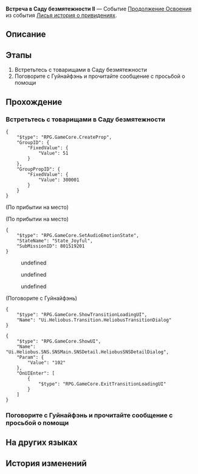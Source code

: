 {{Дополнить|Диалоги.}}
{{Миссия Инфобокс
|id              = 8015192
|Название        = 
|Изображение     = Миссия Освоения Встреча в Саду безмятежности II.png
|Тип             = Продолжение Освоения
|События         = Лисья история о привидениях
|Глава           = Лисья история о привидениях
|Условия         = Достигните фазы 2 в событии [[Лисья история о привидениях]]
|Персонажи       = Гуйнайфэнь; Первопроходец; Сушан; Хохо
|СтартЛокация    = Сад безмятежности
|Мир             = Лофу Сяньчжоу
|Локации         = Сад безмятежности
|Предыдущая      = 
|Следующая       = Проницательность
|Награды         = 
}}
'''Встреча в Саду безмятежности II''' — Событие [[Продолжение Освоения]] из события [[Лисья история о привидениях]].

==Описание==
{{Описание|Вас вызвала Комиссия десяти владык, чтобы собрать Особый отряд Комиссии десяти владык по расследованию побега хелиоби.<br />Вам предстоит собрать улики, связанные с побегом хелиоби на «Страшилках Лофу».}}

==Этапы==
# Встретьтесь с товарищами в Саду безмятежности
# Поговорите с Гуйнайфэнь и прочитайте сообщение с просьбой о помощи

==Прохождение==
{{Дополнить}}


===Встретьтесь с товарищами в Саду безмятежности===
{{Описание миссии|локация=Сад безмятежности|Вы снова встречаетесь с Охотниками за привидениями в Саду безмятежности. Читать публикации на «Страшилках Лофу» и проводить расследования стало для вас обычным делом.}}
{{Диалог Начало}}
<pre>{
	"$type": "RPG.GameCore.CreateProp",
	"GroupID": {
		"FixedValue": {
			"Value": 51
		}
	},
	"GroupPropID": {
		"FixedValue": {
			"Value": 300001
		}
	}
}</pre>
;(По прибытии на место)

;(По прибытии на место)
<pre>{
	"$type": "RPG.GameCore.SetAudioEmotionState",
	"StateName": "State_Joyful",
	"SubMissionID": 801519201
}</pre>
<!--Unknown TalkSentence: 815103801-->
<!--Unknown TalkSentence: 815103802-->
<!--Unknown TalkSentence: 815103803-->
<!--Unknown TalkSentence: 815103804-->
:{{Диалог|Стрелка}} undefined
:<!--Unknown TalkSentence: 815103806-->
:<!--Unknown TalkSentence: 815103807-->
:<!--Unknown TalkSentence: 815103808-->
:<!--Unknown TalkSentence: 815103809-->
:<!--Unknown TalkSentence: 815103810-->
:<!--Unknown TalkSentence: 815103811-->
:<!--Unknown TalkSentence: 815103812-->
:<!--Unknown TalkSentence: 815103813-->
:<!--Unknown TalkSentence: 815103814-->
:<!--Unknown TalkSentence: 815103815-->
:<!--Unknown TalkSentence: 815103816-->
:{{Диалог|Стрелка}} undefined
:<!--Unknown TalkSentence: 815103808-->
:<!--Unknown TalkSentence: 815103809-->
:<!--Unknown TalkSentence: 815103810-->
:<!--Unknown TalkSentence: 815103811-->
:<!--Unknown TalkSentence: 815103812-->
:<!--Unknown TalkSentence: 815103813-->
:<!--Unknown TalkSentence: 815103814-->
:<!--Unknown TalkSentence: 815103815-->
:<!--Unknown TalkSentence: 815103816-->
:{{Диалог|Стрелка}} undefined
:<!--Unknown TalkSentence: 815103810-->
:<!--Unknown TalkSentence: 815103811-->
:<!--Unknown TalkSentence: 815103812-->
:<!--Unknown TalkSentence: 815103813-->
:<!--Unknown TalkSentence: 815103814-->
:<!--Unknown TalkSentence: 815103815-->
:<!--Unknown TalkSentence: 815103816-->
<!--Unknown TalkSentence: 815103810-->
<!--Unknown TalkSentence: 815103811-->
<!--Unknown TalkSentence: 815103812-->
<!--Unknown TalkSentence: 815103813-->
<!--Unknown TalkSentence: 815103814-->
<!--Unknown TalkSentence: 815103815-->
<!--Unknown TalkSentence: 815103816-->

;(Поговорите с Гуйнайфэнь)
<!--Unknown TalkSentence: 815103824-->
<pre>{
	"$type": "RPG.GameCore.ShowTransitionLoadingUI",
	"Name": "Ui.Heliobus.Transition.HeliobusTransitionDialog"
}</pre>
<pre>{
	"$type": "RPG.GameCore.ShowUI",
	"Name": "Ui.Heliobus.SNS.SNSMain.SNSDetail.HeliobusSNSDetailDialog",
	"Param": {
		"Value": "102"
	},
	"OnUIEnter": [
		{
			"$type": "RPG.GameCore.ExitTransitionLoadingUI"
		}
	]
}</pre>
{{Диалог Конец}}

===Поговорите с Гуйнайфэнь и прочитайте сообщение с просьбой о помощи===
{{Описание миссии|локация=Сад безмятежности|По завершении приключения вы встречаетесь с Охотниками за привидениями в Саду безмятежности. Читать публикации на «Страшилках Лофу» и проводить расследования стало для вас обычным делом.}}
{{Диалог Начало}}
{{Диалог Конец}}

==На других языках==
{{На других языках
|en   = Fyxestroll Gathering (II)
|zhs  = 绥园聚首•其二
|zht  = 綏園聚首•其二
|ja   = 綏園の集い・其の二
|ko   = 유원에서의 회합•2
|es   = Reunión en el Jardín del Sosiego&nbsp;II
|fr   = Réunion au Jardin de vulpeflâne II
|ru   = Встреча в Саду безмятежности II
|th   = สวนเฮี้ยนแดนสงัด 2
|vi   = Tập Hợp Tại Khu Vườn Tĩnh Mịch 2
|de   = Versammlung im Fuchsfeengarten II
|id   = Pertemuan Fyxestroll Garden 2
|pt   = Encontro Flamavulpe (II)
}}

==История изменений==
{{История изменений|2.7}}
